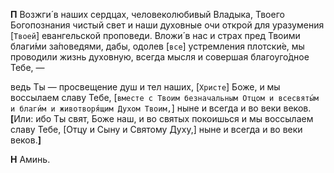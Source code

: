 **П** Возжги́ в наших сердцах, человеколюбивый Владыка, Твоего Богопознания чистый свет и наши духовные очи открой для уразумения <R>[</R>`Твоей`<R>]</R> евангельской проповеди. Вложи́ в нас и страх пред Твоими благи́ми за́поведями, дабы, одолев <R>[</R>`все`<R>]</R> устремления плотски́е, мы проводили жизнь духовную, всегда мысля и совершая благоуго́дное Тебе, —

ведь Ты — просвещение душ и тел наших, <R>[</R>`Хри­сте`<R>]</R> Боже, и мы воссылаем славу Тебе, <R>[</R>`вместе с Твоим безначальным Отцом и всесвяты́м и благи́м и животворя́щим Духом Твоим,`<R>]</R> ныне и всегда и во веки веков. <R><b>[</b>Или:</R> ибо Ты свят, Боже наш, и во святых покоишься и мы воссылаем славу Тебе, <R>[</R>Отцу и Сыну и Святому Духу,<R>]</R> ныне и всегда и во веки веков.<R><b>]</b></R>

**Н** Аминь.
